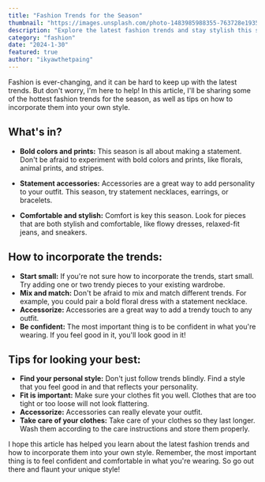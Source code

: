 ```yaml
---
title: "Fashion Trends for the Season"
thumbnail: "https://images.unsplash.com/photo-1483985988355-763728e1935b"
description: "Explore the latest fashion trends and stay stylish this season."
category: "fashion"
date: "2024-1-30"
featured: true
author: "ikyawthetpaing"
---
```


Fashion is ever-changing, and it can be hard to keep up with the latest trends. But don't worry, I'm here to help! In this article, I'll be sharing some of the hottest fashion trends for the season, as well as tips on how to incorporate them into your own style.

## What's in?

- **Bold colors and prints:** This season is all about making a statement. Don't be afraid to experiment with bold colors and prints, like florals, animal prints, and stripes.

- **Statement accessories:** Accessories are a great way to add personality to your outfit. This season, try statement necklaces, earrings, or bracelets.

- **Comfortable and stylish:** Comfort is key this season. Look for pieces that are both stylish and comfortable, like flowy dresses, relaxed-fit jeans, and sneakers.

## How to incorporate the trends:

- **Start small:** If you're not sure how to incorporate the trends, start small. Try adding one or two trendy pieces to your existing wardrobe.
- **Mix and match:** Don't be afraid to mix and match different trends. For example, you could pair a bold floral dress with a statement necklace.
- **Accessorize:** Accessories are a great way to add a trendy touch to any outfit.
- **Be confident:** The most important thing is to be confident in what you're wearing. If you feel good in it, you'll look good in it!

## Tips for looking your best:

- **Find your personal style:** Don't just follow trends blindly. Find a style that you feel good in and that reflects your personality.
- **Fit is important:** Make sure your clothes fit you well. Clothes that are too tight or too loose will not look flattering.
- **Accessorize:** Accessories can really elevate your outfit.
- **Take care of your clothes:** Take care of your clothes so they last longer. Wash them according to the care instructions and store them properly.

I hope this article has helped you learn about the latest fashion trends and how to incorporate them into your own style. Remember, the most important thing is to feel confident and comfortable in what you're wearing. So go out there and flaunt your unique style!
